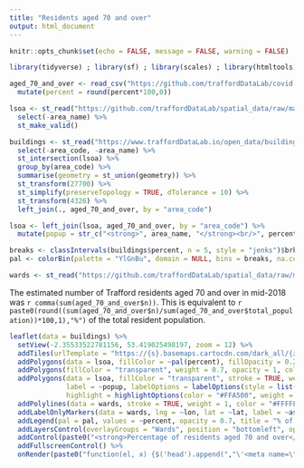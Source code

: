```yaml
---
title: "Residents aged 70 and over"
output: html_document
---
```


```r
knitr::opts_chunk$set(echo = FALSE, message = FALSE, warning = FALSE)

library(tidyverse) ; library(sf) ; library(scales) ; library(htmltools) ; library(classInt) ; library(leaflet) ; library(leaflet.extras) ; library(htmlwidgets)

aged_70_and_over <- read_csv("https://github.com/traffordDataLab/covid-19_data/raw/master/demographic/aged_70_and_over.csv") %>% 
  mutate(percent = round(percent*100,0)) 

lsoa <- st_read("https://github.com/traffordDataLab/spatial_data/raw/master/lsoa/2011/trafford_lsoa_generalised.geojson") %>% 
  select(-area_name) %>% 
  st_make_valid()

buildings <- st_read("https://www.traffordDataLab.io/open_data/buildings/trafford_buildings.geojson") %>% 
  select(-area_code, -area_name) %>% 
  st_intersection(lsoa) %>% 
  group_by(area_code) %>% 
  summarise(geometry = st_union(geometry)) %>% 
  st_transform(27700) %>% 
  st_simplify(preserveTopology = TRUE, dTolerance = 10) %>% 
  st_transform(4326) %>% 
  left_join(., aged_70_and_over, by = "area_code") 

lsoa <- left_join(lsoa, aged_70_and_over, by = "area_code") %>% 
  mutate(popup = str_c("<strong>", area_name, "</strong><br/>", percent, "% (", n, " residents)") %>% map(HTML))

breaks <- classIntervals(buildings$percent, n = 5, style = "jenks")$brks
pal <- colorBin(palette = "YlGnBu", domain = NULL, bins = breaks, na.color = "#FFFFFF")

wards <- st_read("https://github.com/traffordDataLab/spatial_data/raw/master/ward/2017/trafford_ward_generalised.geojson")
```

The estimated number of Trafford residents aged 70 and over in mid-2018 was `r comma(sum(aged_70_and_over$n))`. This is equivalent to `r paste0(round((sum(aged_70_and_over$n)/sum(aged_70_and_over$total_population))*100,1),"%")` of the total resident population.

```r
leaflet(data = buildings) %>%
  setView(-2.35533522781156, 53.419025498197, zoom = 12) %>% 
  addTiles(urlTemplate = "https://{s}.basemaps.cartocdn.com/dark_all/{z}/{x}/{y}{r}.png", attribution = '&copy; <a href="https://www.openstreetmap.org/copyright">OpenStreetMap</a> contributors &copy; <a href="https://carto.com/attributions">CARTO</a> <br/><a href="https://www.ons.gov.uk/methodology/geography/licences">Contains OS data © Crown copyright and database right (2020)</a> | Source: <a href="https://www.ons.gov.uk/peoplepopulationandcommunity/populationandmigration/populationestimates/bulletins/annualsmallareapopulationestimates/mid2018" target="_blank">ONS</a>') %>%
  addPolygons(data = lsoa, fillColor = ~pal(percent), fillOpacity = 0.2, stroke = FALSE) %>% 
  addPolygons(fillColor = "transparent", weight = 0.7, opacity = 1, color = ~pal(percent)) %>% 
  addPolygons(data = lsoa, fillColor = "transparent", stroke = TRUE, weight = 1, color = "transparent", opacity = 1, 
              label = ~popup, labelOptions = labelOptions(style = list("font-weight" = "normal", padding = "3px 8px"), textsize = "15px", direction = "auto"), 
              highlight = highlightOptions(color = "#FFA500", weight = 3, bringToFront = TRUE)) %>% 
  addPolylines(data = wards, stroke = TRUE, weight = 1, color = "#FFFFFF", opacity = 1, group = "Wards") %>% 
  addLabelOnlyMarkers(data = wards, lng = ~lon, lat = ~lat, label = ~as.character(area_name), labelOptions = labelOptions(noHide = T, textOnly = T, direction = "auto", style = list("color" = "white", "text-shadow" = "-1px -1px 10px #757575, 1px -1px 10px #757575, 1px 1px 10px #757575, -1px 1px 10px #757575")), group = "Wards") %>%
  addLegend(pal = pal, values = ~percent, opacity = 0.7, title = "% of residents", labFormat = labelFormat(suffix = "%"), position = "bottomright") %>%
  addLayersControl(overlayGroups = "Wards", position = "bottomleft", options = layersControlOptions(collapsed = FALSE)) %>% hideGroup("Wards") %>%
  addControl(paste0("<strong>Percentage of residents aged 70 and over</strong>"), position = "topright") %>% 
  addFullscreenControl() %>% 
  onRender(paste0("function(el, x) {$('head').append(","\'<meta name=\"viewport\" content=\"width=device-width, initial-scale=1.0\">\'",");}"))
```
